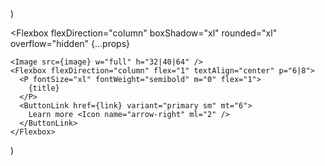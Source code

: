   <Section py="8|12|16|24" {...props}>
    <Container>
      <Grid col="1|3" gap="6|8">
        <Card
          image="placeholder.jpg"
          title="Schedule meetings without the back-and-forth"
          link="#"
        />
        <Card
          image="placeholder.jpg"
          title="High Performance not an afterthought"
          link="#"
        />
        <Card
          image="placeholder.jpg"
          title="Integrates with your current tech stack"
          link="#"
        />
      </Grid>
    </Container>
  </Section>
)

  <Flexbox
    flexDirection="column"
    boxShadow="xl"
    rounded="xl"
    overflow="hidden"
    {...props}
  >
    <Image src={image} w="full" h="32|40|64" />
    <Flexbox flexDirection="column" flex="1" textAlign="center" p="6|8">
      <P fontSize="xl" fontWeight="semibold" m="0" flex="1">
        {title}
      </P>
      <ButtonLink href={link} variant="primary sm" mt="6">
        Learn more <Icon name="arrow-right" ml="2" />
      </ButtonLink>
    </Flexbox>
  </Flexbox>
)


